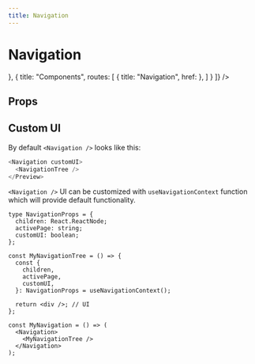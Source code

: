 ```yaml
---
title: Navigation
---
```



# Navigation

<Preview>
  <Navigation routes={[
  {
    title: "Home",
    href: <Link href="/" />
  },
  {
    title: "Components",
    routes: [
      {
        title: "Navigation",
        href: <Link href="/Navigation" />
      },
    ]
  }
]} />
</Preview>

## Props

<Props component={Navigation} />

## Custom UI

By default `<Navigation />` looks like this:

```js
<Navigation customUI>
  <NavigationTree />
</Preview>
```

`<Navigation />` UI can be customized with `useNavigationContext` function which will provide default functionality.

```tsx
type NavigationProps = {
  children: React.ReactNode;
  activePage: string;
  customUI: boolean;
};

const MyNavigationTree = () => {
  const {
    children,
    activePage,
    customUI,
  }: NavigationProps = useNavigationContext();

  return <div />; // UI
};

const MyNavigation = () => (
  <Navigation>
    <MyNavigationTree />
  </Navigation>
);
```

